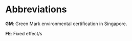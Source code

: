 
\pdfbookmark[section]{Abbreviations}{abbr}

# Abbreviations {#abbr .unnumbered}

**GM**: Green Mark environmental certification in Singapore. 

**FE**: Fixed effect/s

\pagebreak